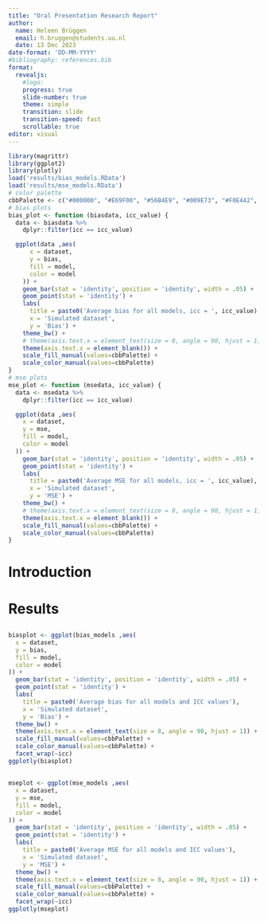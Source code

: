 ```yaml
---
title: "Oral Presentation Research Report"
author: 
  name: Heleen Brüggen
  email: h.bruggen@students.uu.nl
  date: 13 Dec 2023
date-format: 'DD-MM-YYYY'
#bibliography: references.bib
format: 
  revealjs:
    #logo:
    progress: true
    slide-number: true
    theme: simple
    transition: slide
    transition-speed: fast
    scrollable: true
editor: visual
---
```

```r
library(magrittr)
library(ggplot2)
library(plotly)
load('results/bias_models.RData')
load('results/mse_models.RData')
# color palette
cbbPalette <- c("#000000", "#E69F00", "#56B4E9", "#009E73", "#F0E442", "#0072B2", "#D55E00", "#CC79A7")
# bias plots
bias_plot <- function (biasdata, icc_value) {
  data <- biasdata %>%
    dplyr::filter(icc == icc_value)

  ggplot(data ,aes(
      x = dataset,
      y = bias,
      fill = model,
      color = model
    )) +
    geom_bar(stat = 'identity', position = 'identity', width = .05) +
    geom_point(stat = 'identity') +
    labs(
      title = paste0('Average bias for all models, icc = ', icc_value),
      x = 'Simulated dataset',
      y = 'Bias') +
    theme_bw() +
    # theme(axis.text.x = element_text(size = 8, angle = 90, hjust = 1)) +
    theme(axis.text.x = element_blank()) +
    scale_fill_manual(values=cbbPalette) +
    scale_color_manual(values=cbbPalette)
}
# mse plots
mse_plot <- function (msedata, icc_value) {
  data <- msedata %>%
    dplyr::filter(icc == icc_value)

  ggplot(data ,aes(
    x = dataset,
    y = mse,
    fill = model,
    color = model
  )) +
    geom_bar(stat = 'identity', position = 'identity', width = .05) +
    geom_point(stat = 'identity') +
    labs(
      title = paste0('Average MSE for all models, icc = ', icc_value),
      x = 'Simulated dataset',
      y = 'MSE') +
    theme_bw() +
    # theme(axis.text.x = element_text(size = 8, angle = 90, hjust = 1)) +
    theme(axis.text.x = element_blank()) +
    scale_fill_manual(values=cbbPalette) +
    scale_color_manual(values=cbbPalette)
}
```

# Introduction

# Results 
## {auto-animate=true}
```r
biasplot <- ggplot(bias_models ,aes(
  x = dataset,
  y = bias,
  fill = model,
  color = model
)) +
  geom_bar(stat = 'identity', position = 'identity', width = .05) +
  geom_point(stat = 'identity') +
  labs(
    title = paste0('Average bias for all models and ICC values'),
    x = 'Simulated dataset',
    y = 'Bias') +
  theme_bw() +
  theme(axis.text.x = element_text(size = 8, angle = 90, hjust = 1)) +
  scale_fill_manual(values=cbbPalette) +
  scale_color_manual(values=cbbPalette) +
  facet_wrap(~icc)
ggplotly(biasplot)
```

## {auto-animate=true}
```r
mseplot <- ggplot(mse_models ,aes(
  x = dataset,
  y = mse,
  fill = model,
  color = model
)) +
  geom_bar(stat = 'identity', position = 'identity', width = .05) +
  geom_point(stat = 'identity') +
  labs(
    title = paste0('Average MSE for all models and ICC values'),
    x = 'Simulated dataset',
    y = 'MSE') +
  theme_bw() +
  theme(axis.text.x = element_text(size = 8, angle = 90, hjust = 1)) +
  scale_fill_manual(values=cbbPalette) +
  scale_color_manual(values=cbbPalette) +
  facet_wrap(~icc)
ggplotly(mseplot)
```
